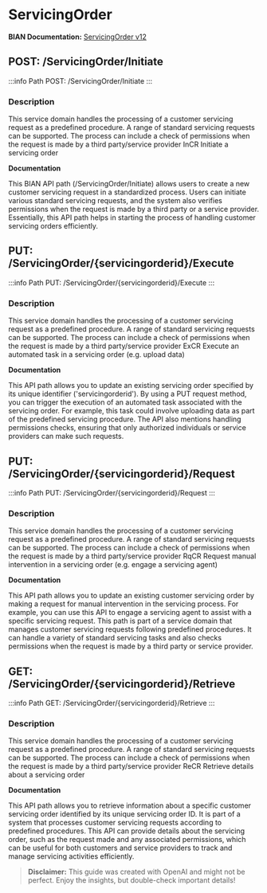 # ServicingOrder

**BIAN Documentation:** [ServicingOrder v12](https://app.swaggerhub.com/apis/BIAN-3/ServicingOrder/12.0.0)

## POST: /ServicingOrder/Initiate

:::info Path
POST: /ServicingOrder/Initiate
:::

### Description

This service domain handles the processing of a customer servicing request as a predefined procedure\. A range of standard servicing requests can be supported\. The process can include a check of permissions when the request is made by a third party/service provider InCR Initiate a servicing order

**Documentation**

This BIAN API path \(/ServicingOrder/Initiate\) allows users to create a new customer servicing request in a standardized process\. Users can initiate various standard servicing requests\, and the system also verifies permissions when the request is made by a third party or a service provider\. Essentially\, this API path helps in starting the process of handling customer servicing orders efficiently\.

## PUT: /ServicingOrder/\{servicingorderid\}/Execute

:::info Path
PUT: /ServicingOrder/\{servicingorderid\}/Execute
:::

### Description

This service domain handles the processing of a customer servicing request as a predefined procedure\. A range of standard servicing requests can be supported\. The process can include a check of permissions when the request is made by a third party/service provider ExCR Execute an automated task in a servicing order \(e\.g\. upload data\)

**Documentation**

This API path allows you to update an existing servicing order specified by its unique identifier \('servicingorderid'\)\. By using a PUT request method\, you can trigger the execution of an automated task associated with the servicing order\. For example\, this task could involve uploading data as part of the predefined servicing procedure\. The API also mentions handling permissions checks\, ensuring that only authorized individuals or service providers can make such requests\.

## PUT: /ServicingOrder/\{servicingorderid\}/Request

:::info Path
PUT: /ServicingOrder/\{servicingorderid\}/Request
:::

### Description

This service domain handles the processing of a customer servicing request as a predefined procedure\. A range of standard servicing requests can be supported\. The process can include a check of permissions when the request is made by a third party/service provider RqCR Request manual intervention in a servicing order \(e\.g\. engage a servicing agent\)

**Documentation**

This API path allows you to update an existing customer servicing order by making a request for manual intervention in the servicing process\. For example\, you can use this API to engage a servicing agent to assist with a specific servicing request\. This path is part of a service domain that manages customer servicing requests following predefined procedures\. It can handle a variety of standard servicing tasks and also checks permissions when the request is made by a third party or service provider\.

## GET: /ServicingOrder/\{servicingorderid\}/Retrieve

:::info Path
GET: /ServicingOrder/\{servicingorderid\}/Retrieve
:::

### Description

This service domain handles the processing of a customer servicing request as a predefined procedure\. A range of standard servicing requests can be supported\. The process can include a check of permissions when the request is made by a third party/service provider ReCR Retrieve details about a servicing order

**Documentation**

This API path allows you to retrieve information about a specific customer servicing order identified by its unique servicing order ID\. It is part of a system that processes customer servicing requests according to predefined procedures\. This API can provide details about the servicing order\, such as the request made and any associated permissions\, which can be useful for both customers and service providers to track and manage servicing activities efficiently\.

> **Disclaimer:** This guide was created with OpenAI and might not be perfect. Enjoy the insights, but double-check important details!
